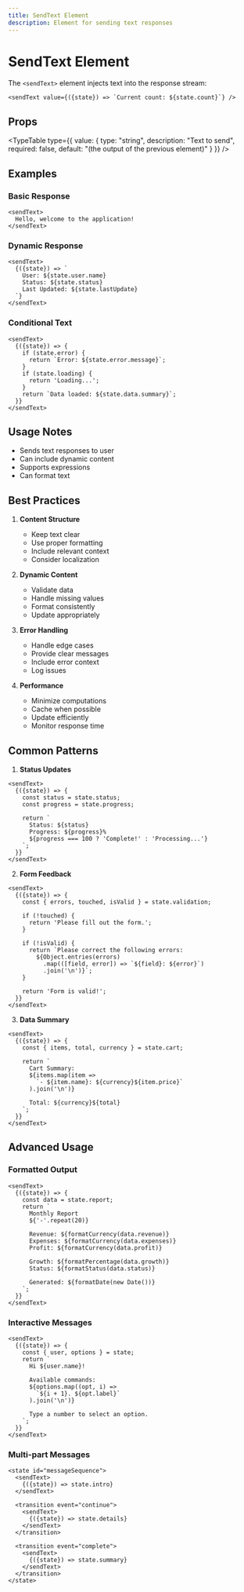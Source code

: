 ```yaml
---
title: SendText Element
description: Element for sending text responses
---
```


# SendText Element

The `<sendText>` element injects text into the response stream:


```mdx
<sendText value={({state}) => `Current count: ${state.count}`} />
```

## Props

<TypeTable type={{
    value: {
      type: "string",
      description: "Text to send",
      required: false,
      default: "(the output of the previous element)"
    }
  }} />

## Examples

### Basic Response

```mdx
<sendText>
  Hello, welcome to the application!
</sendText>
```

### Dynamic Response

```mdx
<sendText>
  {({state}) => `
    User: ${state.user.name}
    Status: ${state.status}
    Last Updated: ${state.lastUpdate}
  `}
</sendText>
```

### Conditional Text

```mdx
<sendText>
  {({state}) => {
    if (state.error) {
      return `Error: ${state.error.message}`;
    }
    if (state.loading) {
      return 'Loading...';
    }
    return `Data loaded: ${state.data.summary}`;
  }}
</sendText>
```

## Usage Notes

- Sends text responses to user
- Can include dynamic content
- Supports expressions
- Can format text

## Best Practices

1. **Content Structure**
   - Keep text clear
   - Use proper formatting
   - Include relevant context
   - Consider localization

2. **Dynamic Content**
   - Validate data
   - Handle missing values
   - Format consistently
   - Update appropriately

3. **Error Handling**
   - Handle edge cases
   - Provide clear messages
   - Include error context
   - Log issues

4. **Performance**
   - Minimize computations
   - Cache when possible
   - Update efficiently
   - Monitor response time

## Common Patterns

1. **Status Updates**
```mdx
<sendText>
  {({state}) => {
    const status = state.status;
    const progress = state.progress;
    
    return `
      Status: ${status}
      Progress: ${progress}%
      ${progress === 100 ? 'Complete!' : 'Processing...'}
    `;
  }}
</sendText>
```

2. **Form Feedback**
```mdx
<sendText>
  {({state}) => {
    const { errors, touched, isValid } = state.validation;
    
    if (!touched) {
      return 'Please fill out the form.';
    }
    
    if (!isValid) {
      return `Please correct the following errors:
        ${Object.entries(errors)
          .map(([field, error]) => `${field}: ${error}`)
          .join('\n')}`;
    }
    
    return 'Form is valid!';
  }}
</sendText>
```

3. **Data Summary**
```mdx
<sendText>
  {({state}) => {
    const { items, total, currency } = state.cart;
    
    return `
      Cart Summary:
      ${items.map(item => 
        `- ${item.name}: ${currency}${item.price}`
      ).join('\n')}
      
      Total: ${currency}${total}
    `;
  }}
</sendText>
```

## Advanced Usage

### Formatted Output

```mdx
<sendText>
  {({state}) => {
    const data = state.report;
    return `
      Monthly Report
      ${'-'.repeat(20)}
      
      Revenue: ${formatCurrency(data.revenue)}
      Expenses: ${formatCurrency(data.expenses)}
      Profit: ${formatCurrency(data.profit)}
      
      Growth: ${formatPercentage(data.growth)}
      Status: ${formatStatus(data.status)}
      
      Generated: ${formatDate(new Date())}
    `;
  }}
</sendText>
```

### Interactive Messages

```mdx
<sendText>
  {({state}) => {
    const { user, options } = state;
    return `
      Hi ${user.name}!
      
      Available commands:
      ${options.map((opt, i) => 
        `${i + 1}. ${opt.label}`
      ).join('\n')}
      
      Type a number to select an option.
    `;
  }}
</sendText>
```

### Multi-part Messages

```mdx
<state id="messageSequence">
  <sendText>
    {({state}) => state.intro}
  </sendText>
  
  <transition event="continue">
    <sendText>
      {({state}) => state.details}
    </sendText>
  </transition>
  
  <transition event="complete">
    <sendText>
      {({state}) => state.summary}
    </sendText>
  </transition>
</state>

